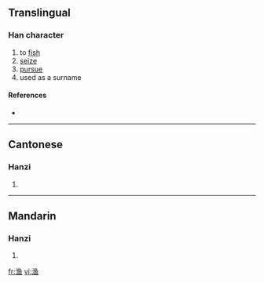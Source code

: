 {{see|漁}}
==Translingual==

===Han character===
{{Han char|rn=85|rad=水|as=08|sn=11|four=|canj=水弓田一 (ENWM)}}

# to [[fish]]
# [[seize]]
# [[pursue]]
# used as a surname

====References====
* {{Han ref|kx=0633.371|hdz=31656.050|uh=6E14|ud=28180}}

----

==Cantonese==

===Hanzi===
{{yue-hanzi|jyut=|y=yu4}}

# {{defn|Cantonese}}

----

==Mandarin==

===Hanzi===
{{cmn-hanzi|tra=漁|pin=[[yú]] ([[yu2]])|wg=yü<sup>2</sup>}}

# {{defn|Mandarin}}

[[fr:渔]]
[[vi:渔]]